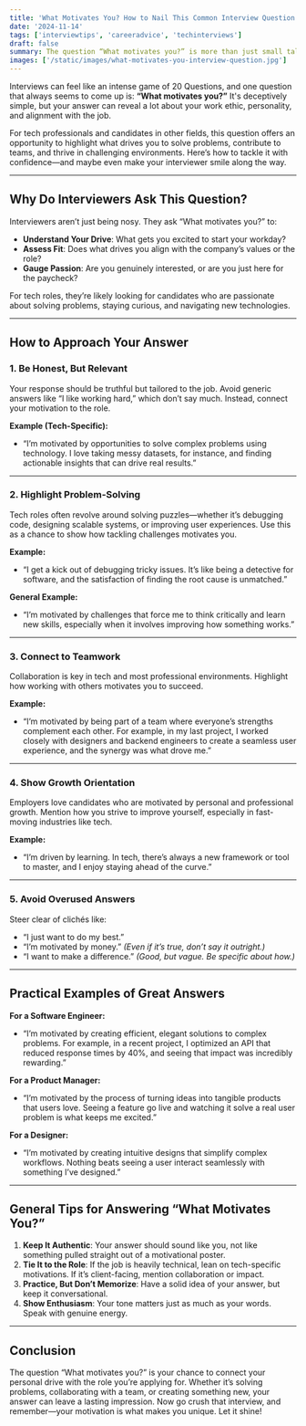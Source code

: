 ```yaml
---
title: 'What Motivates You? How to Nail This Common Interview Question'
date: '2024-11-14'
tags: ['interviewtips', 'careeradvice', 'techinterviews']
draft: false
summary: The question “What motivates you?” is more than just small talk in interviews—it’s a chance to showcase your drive and fit for the role. Learn how to craft a compelling answer, with a focus on tech professionals, and practical examples to stand out.
images: ['/static/images/what-motivates-you-interview-question.jpg']
---
```


Interviews can feel like an intense game of 20 Questions, and one question that always seems to come up is: **“What motivates you?”** It's deceptively simple, but your answer can reveal a lot about your work ethic, personality, and alignment with the job.

For tech professionals and candidates in other fields, this question offers an opportunity to highlight what drives you to solve problems, contribute to teams, and thrive in challenging environments. Here’s how to tackle it with confidence—and maybe even make your interviewer smile along the way.

---

## Why Do Interviewers Ask This Question?

Interviewers aren’t just being nosy. They ask “What motivates you?” to:
- **Understand Your Drive**: What gets you excited to start your workday?
- **Assess Fit**: Does what drives you align with the company’s values or the role?
- **Gauge Passion**: Are you genuinely interested, or are you just here for the paycheck?

For tech roles, they’re likely looking for candidates who are passionate about solving problems, staying curious, and navigating new technologies.

---

## How to Approach Your Answer

### 1. **Be Honest, But Relevant**
Your response should be truthful but tailored to the job. Avoid generic answers like “I like working hard,” which don’t say much. Instead, connect your motivation to the role.

**Example (Tech-Specific):**
   - “I’m motivated by opportunities to solve complex problems using technology. I love taking messy datasets, for instance, and finding actionable insights that can drive real results.”

---

### 2. **Highlight Problem-Solving**
Tech roles often revolve around solving puzzles—whether it’s debugging code, designing scalable systems, or improving user experiences. Use this as a chance to show how tackling challenges motivates you.

**Example:**
   - “I get a kick out of debugging tricky issues. It’s like being a detective for software, and the satisfaction of finding the root cause is unmatched.”

**General Example:**
   - “I’m motivated by challenges that force me to think critically and learn new skills, especially when it involves improving how something works.”

---

### 3. **Connect to Teamwork**
Collaboration is key in tech and most professional environments. Highlight how working with others motivates you to succeed.

**Example:**
   - “I’m motivated by being part of a team where everyone’s strengths complement each other. For example, in my last project, I worked closely with designers and backend engineers to create a seamless user experience, and the synergy was what drove me.”

---

### 4. **Show Growth Orientation**
Employers love candidates who are motivated by personal and professional growth. Mention how you strive to improve yourself, especially in fast-moving industries like tech.

**Example:**
   - “I’m driven by learning. In tech, there’s always a new framework or tool to master, and I enjoy staying ahead of the curve.”

---

### 5. **Avoid Overused Answers**
Steer clear of clichés like:
   - “I just want to do my best.”
   - “I’m motivated by money.” *(Even if it’s true, don’t say it outright.)*
   - “I want to make a difference.” *(Good, but vague. Be specific about how.)*

---

## Practical Examples of Great Answers

**For a Software Engineer:**
   - “I’m motivated by creating efficient, elegant solutions to complex problems. For example, in a recent project, I optimized an API that reduced response times by 40%, and seeing that impact was incredibly rewarding.”

**For a Product Manager:**
   - “I’m motivated by the process of turning ideas into tangible products that users love. Seeing a feature go live and watching it solve a real user problem is what keeps me excited.”

**For a Designer:**
   - “I’m motivated by creating intuitive designs that simplify complex workflows. Nothing beats seeing a user interact seamlessly with something I’ve designed.”

---

## General Tips for Answering “What Motivates You?”

1. **Keep It Authentic**: Your answer should sound like you, not like something pulled straight out of a motivational poster.
2. **Tie It to the Role**: If the job is heavily technical, lean on tech-specific motivations. If it’s client-facing, mention collaboration or impact.
3. **Practice, But Don’t Memorize**: Have a solid idea of your answer, but keep it conversational.
4. **Show Enthusiasm**: Your tone matters just as much as your words. Speak with genuine energy.

---

## Conclusion

The question “What motivates you?” is your chance to connect your personal drive with the role you’re applying for. Whether it’s solving problems, collaborating with a team, or creating something new, your answer can leave a lasting impression.
Now go crush that interview, and remember—your motivation is what makes you unique. Let it shine!